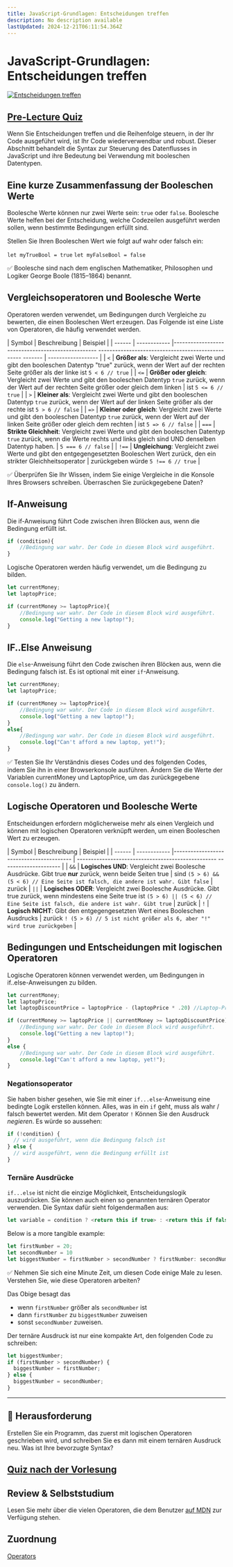 ```yaml
---
title: JavaScript-Grundlagen: Entscheidungen treffen
description: No description available
lastUpdated: 2024-12-21T06:11:54.364Z
---
```


# JavaScript-Grundlagen: Entscheidungen treffen

[![Entscheidungen treffen](https://img.youtube.com/vi/SxTp8j-fMMY/0.jpg)](https://youtube.com/watch?v=SxTp8j-fMMY "Entscheidungen treffen")

## [Pre-Lecture Quiz](https://ashy-river-0debb7803.1.azurestaticapps.net/quiz/11)

Wenn Sie Entscheidungen treffen und die Reihenfolge steuern, in der Ihr Code ausgeführt wird, ist Ihr Code wiederverwendbar und robust. Dieser Abschnitt behandelt die Syntax zur Steuerung des Datenflusses in JavaScript und ihre Bedeutung bei Verwendung mit booleschen Datentypen.

## Eine kurze Zusammenfassung der Booleschen Werte

Boolesche Werte können nur zwei Werte sein: `true` oder `false`. Boolesche Werte helfen bei der Entscheidung, welche Codezeilen ausgeführt werden sollen, wenn bestimmte Bedingungen erfüllt sind.

Stellen Sie Ihren Booleschen Wert wie folgt auf wahr oder falsch ein:

`let myTrueBool = true`
`let myFalseBool = false`

✅ Boolesche sind nach dem englischen Mathematiker, Philosophen und Logiker George Boole (1815–1864) benannt.

## Vergleichsoperatoren und Boolesche Werte

Operatoren werden verwendet, um Bedingungen durch Vergleiche zu bewerten, die einen Booleschen Wert erzeugen. Das Folgende ist eine Liste von Operatoren, die häufig verwendet werden.

| Symbol | Beschreibung | Beispiel |
| ------ | ------------ |-------------------------------------------------- -------------------------------------------------- ------- | ------------------ |
| `<` | **Größer als**: Vergleicht zwei Werte und gibt den booleschen Datentyp "true" zurück, wenn der Wert auf der rechten Seite größer als der linke ist `5 < 6 // true` |
| `<=` | **Größer oder gleich**: Vergleicht zwei Werte und gibt den booleschen Datentyp `true` zurück, wenn der Wert auf der rechten Seite größer oder gleich dem linken | ist `5 <= 6 // true` |
| `>` | **Kleiner als**: Vergleicht zwei Werte und gibt den booleschen Datentyp `true` zurück, wenn der Wert auf der linken Seite größer als der rechte ist `5 > 6 // false` |
| `=>` | **Kleiner oder gleich**: Vergleicht zwei Werte und gibt den booleschen Datentyp `true` zurück, wenn der Wert auf der linken Seite größer oder gleich dem rechten | ist `5 => 6 // false` |
| `===` | **Strikte Gleichheit**: Vergleicht zwei Werte und gibt den booleschen Datentyp `true` zurück, wenn die Werte rechts und links gleich sind UND denselben Datentyp haben. | `5 === 6 // false` |
| `!==` | **Ungleichung**: Vergleicht zwei Werte und gibt den entgegengesetzten Booleschen Wert zurück, den ein strikter Gleichheitsoperator | zurückgeben würde `5 !== 6 // true` |

✅ Überprüfen Sie Ihr Wissen, indem Sie einige Vergleiche in die Konsole Ihres Browsers schreiben. Überraschen Sie zurückgegebene Daten?

## If-Anweisung

Die if-Anweisung führt Code zwischen ihren Blöcken aus, wenn die Bedingung erfüllt ist.

```javascript
if (condition){
    //Bedingung war wahr. Der Code in diesem Block wird ausgeführt.
}
```

Logische Operatoren werden häufig verwendet, um die Bedingung zu bilden.

```javascript
let currentMoney;
let laptopPrice;

if (currentMoney >= laptopPrice){
    //Bedingung war wahr. Der Code in diesem Block wird ausgeführt.
    console.log("Getting a new laptop!");
}
```

## IF..Else Anweisung

Die `else`-Anweisung führt den Code zwischen ihren Blöcken aus, wenn die Bedingung falsch ist. Es ist optional mit einer `if`-Anweisung.


```javascript
let currentMoney;
let laptopPrice;

if (currentMoney >= laptopPrice){
    //Bedingung war wahr. Der Code in diesem Block wird ausgeführt.
    console.log("Getting a new laptop!");
}
else{
    //Bedingung war wahr. Der Code in diesem Block wird ausgeführt.
    console.log("Can't afford a new laptop, yet!");
}
```

✅ Testen Sie Ihr Verständnis dieses Codes und des folgenden Codes, indem Sie ihn in einer Browserkonsole ausführen. Ändern Sie die Werte der Variablen currentMoney und LaptopPrice, um das zurückgegebene `console.log()` zu ändern.

## Logische Operatoren und Boolesche Werte

Entscheidungen erfordern möglicherweise mehr als einen Vergleich und können mit logischen Operatoren verknüpft werden, um einen Booleschen Wert zu erzeugen.


| Symbol | Beschreibung | Beispiel |
| ------ | ------------ |----------------------------------------- | -------------------------------------------------- --------------------- |
| `&&` | **Logisches UND**: Vergleicht zwei Boolesche Ausdrücke. Gibt true **nur** zurück, wenn beide Seiten true | sind `(5 > 6) && (5 < 6) // Eine Seite ist falsch, die andere ist wahr. Gibt false` | zurück
| `||` | **Logisches ODER**: Vergleicht zwei Boolesche Ausdrücke. Gibt true zurück, wenn mindestens eine Seite true ist `(5 > 6) || (5 < 6) // Eine Seite ist falsch, die andere ist wahr. Gibt true` | zurück
| `!` | **Logisch NICHT**: Gibt den entgegengesetzten Wert eines Booleschen Ausdrucks | zurück `! (5 > 6) // 5 ist nicht größer als 6, aber "!" wird true zurückgeben` |

## Bedingungen und Entscheidungen mit logischen Operatoren

Logische Operatoren können verwendet werden, um Bedingungen in if..else-Anweisungen zu bilden.


```javascript
let currentMoney;
let laptopPrice;
let laptopDiscountPrice = laptopPrice - (laptopPrice * .20) //Laptop-Preis bei 20 Prozent Rabatt

if (currentMoney >= laptopPrice || currentMoney >= laptopDiscountPrice){
    //Bedingung war wahr. Der Code in diesem Block wird ausgeführt.
    console.log("Getting a new laptop!");
}
else {
    //Bedingung war wahr. Der Code in diesem Block wird ausgeführt.
    console.log("Can't afford a new laptop, yet!");
}
```

### Negationsoperator

Sie haben bisher gesehen, wie Sie mit einer `if...else`-Anweisung eine bedingte Logik erstellen können. Alles, was in ein `if` geht, muss als wahr / falsch bewertet werden. Mit dem Operator `!` Können Sie den Ausdruck _negieren_. Es würde so aussehen:

```javascript
if (!condition) {
  // wird ausgeführt, wenn die Bedingung falsch ist
} else {
  // wird ausgeführt, wenn die Bedingung erfüllt ist
}
```

### Ternäre Ausdrücke

`if...else` ist nicht die einzige Möglichkeit, Entscheidungslogik auszudrücken. Sie können auch einen so genannten ternären Operator verwenden. Die Syntax dafür sieht folgendermaßen aus:

```javascript
let variable = condition ? <return this if true> : <return this if false>`
```

Below is a more tangible example:

```javascript
let firstNumber = 20;
let secondNumber = 10
let biggestNumber = firstNumber > secondNumber ? firstNumber: secondNumber;
```

✅ Nehmen Sie sich eine Minute Zeit, um diesen Code einige Male zu lesen. Verstehen Sie, wie diese Operatoren arbeiten?

Das Obige besagt das
- wenn `firstNumber` größer als `secondNumber` ist
- dann `firstNumber` zu `biggestNumber` zuweisen
- sonst `secondNumber` zuweisen.
  
Der ternäre Ausdruck ist nur eine kompakte Art, den folgenden Code zu schreiben:

```javascript
let biggestNumber;
if (firstNumber > secondNumber) {
  biggestNumber = firstNumber;
} else {
  biggestNumber = secondNumber;
}
```

---

## 🚀 Herausforderung

Erstellen Sie ein Programm, das zuerst mit logischen Operatoren geschrieben wird, und schreiben Sie es dann mit einem ternären Ausdruck neu. Was ist Ihre bevorzugte Syntax?

## [Quiz nach der Vorlesung](https://ashy-river-0debb7803.1.azurestaticapps.net/quiz/12)

## Review & Selbststudium

Lesen Sie mehr über die vielen Operatoren, die dem Benutzer [auf MDN](https://developer.mozilla.org/docs/Web/JavaScript/Reference/Operators) zur Verfügung stehen.

## Zuordnung

[Operators](assignment.de.md)

